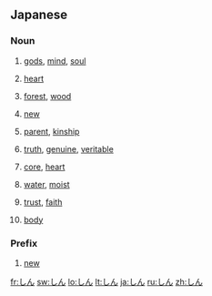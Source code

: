 {{also|じん}}
==Japanese==

===Noun===
{{ja-noun}}
# {{ja-def|神}} [[gods]], [[mind]], [[soul]]
# {{ja-def|心}} [[heart]]
# {{ja-def|森}} [[forest]], [[wood]]
# {{ja-def|新}} [[new]]
# {{ja-def|親}} [[parent]], [[kinship]]
# {{ja-def|真}} [[truth]], [[genuine]], [[veritable]]
# {{ja-def|芯}} [[core]], [[heart]]
# {{ja-def|津}} [[water]], [[moist]]
# {{ja-def|信}} [[trust]], [[faith]]
# {{ja-def|身}} [[body]]

===Prefix===
{{ja-pos|prefix}}
# {{ja-def|新}} [[new]]

[[fr:しん]]
[[sw:しん]]
[[lo:しん]]
[[lt:しん]]
[[ja:しん]]
[[ru:しん]]
[[zh:しん]]